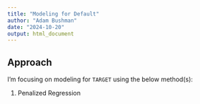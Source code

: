 ```yaml
---
title: "Modeling for Default"
author: "Adam Bushman"
date: "2024-10-20"
output: html_document
---
```


## Approach

I'm focusing on modeling for `TARGET` using the below method(s): 

1.  Penalized Regression


